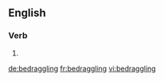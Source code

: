 
==English==

===Verb===
{{head|en|present participle}}

# {{present participle of|bedraggle|lang=en}}

[[de:bedraggling]]
[[fr:bedraggling]]
[[vi:bedraggling]]